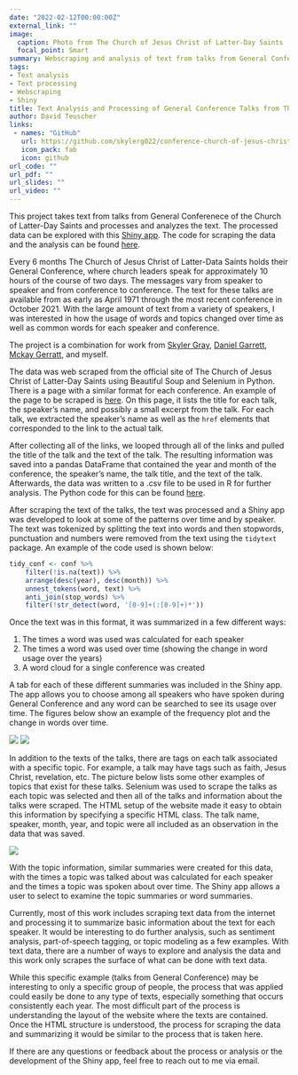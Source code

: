 ```yaml
---
date: "2022-02-12T00:00:00Z"
external_link: ""
image:
  caption: Photo from The Church of Jesus Christ of Latter-Day Saints
  focal_point: Smart
summary: Webscraping and analysis of text from talks from General Conferences of the Church of Jesus Christ of Latter-Day Saints with a Shiny app to explore the talks.
tags:
- Text analysis
- Text processing
- Webscraping
- Shiny
title: Text Analysis and Processing of General Conference Talks from The Church of Jesus Christ of Latter-Day Saints
author: David Teuscher
links: 
 - names: "GitHub"
   url: https://github.com/skylerg022/conference-church-of-jesus-christ
   icon_pack: fab
   icon: github
url_code: ""
url_pdf: ""
url_slides: ""
url_video: ""
---
```


This project takes text from talks from General Conferenece of the Church of Latter-Day Saints and processes and analyzes the text. The processed data can be explored with this [Shiny app](https://david-teuscher.shinyapps.io/conference-analysis-app/). The code for scraping the data and the analysis can be found [here](https://github.com/skylerg022/conference-church-of-jesus-christ). 

Every 6 months The Church of Jesus Christ of Latter-Data Saints holds their General Conference, where church leaders speak for approximately 10 hours of the course of two days. The messages vary from speaker to speaker and from conference to conference. The text for these talks are available from as early as April 1971 through the most recent conference in October 2021. With the large amount of text from a variety of speakers, I was interested in how the usage of words and topics changed over time as well as common words for each speaker and conference. 

The project is a combination for work from [Skyler Gray](https://github.com/skylerg022), [Daniel Garrett](https://github.com/GarrettDaniel), [Mckay Gerratt](https://github.com/germckay), and myself. 

The data was web scraped from the official site of The Church of Jesus Christ of Latter-Day Saints using Beautiful Soup and Selenium in Python. There is a page with a similar format for each conference. An example of the page to be scraped is [here](https://www.churchofjesuschrist.org/study/general-conference/1971/04?lang=eng). On this page, it lists the title for each talk, the speaker's name, and possibly a small excerpt from the talk. For each talk, we extracted the speaker's name as well as the `href` elements that corresponded to the link to the actual talk. 

After collecting all of the links, we looped through all of the links and pulled the title of the talk and the text of the talk. The resulting information was saved into a pandas DataFrame that contained the year and month of the conference, the speaker's name, the talk title, and the text of the talk. Afterwards, the data was written to a .csv file to be used in R for further analysis. The Python code for this can be found [here](https://github.com/skylerg022/conference-church-of-jesus-christ/blob/master/conference_scraper.ipynb). 

After scraping the text of the talks, the text was processed and a Shiny app was developed to look at some of the patterns over time and by speaker. The text was tokenized by splitting the text into words and then stopwords, punctuation and numbers were removed from the text using the `tidytext` package. An example of the code used is shown below: 
```r
tidy_conf <- conf %>%
    filter(!is.na(text)) %>%
    arrange(desc(year), desc(month)) %>%
    unnest_tokens(word, text) %>%
    anti_join(stop_words) %>%
    filter(!str_detect(word, '[0-9]+(:[0-9]+)*'))
```

Once the text was in this format, it was summarized in a few different ways:

1. The times a word was used was calculated for each speaker
2. The times a word was used over time (showing the change in word usage over the years)
3. A word cloud for a single conference was created

A tab for each of these different summaries was included in the Shiny app. The app allows you to choose among all speakers who have spoken during General Conference and any word can be searched to see its usage over time. The figures below show an example of the frequency plot and the change in words over time. 

![](Figures/frequency.jpeg)
![](Figures/word-time.jpeg)

In addition to the texts of the talks, there are tags on each talk associated with a specific topic. For example, a talk may have tags such as faith, Jesus Christ, revelation, etc. The picture below lists some other examples of topics that exist for these talks. Selenium was used to scrape the talks as each topic was selected and then all of the talks and information about the talks were scraped. The HTML setup of the website made it easy to obtain this information by specifying a specific HTML class. The talk name, speaker, month, year, and topic were all included as an observation in the data that was saved. 

![](Figures/topic-example.jpeg)

With the topic information, similar summaries were created for this data, with the times a topic was talked about was calculated for each speaker and the times a topic was spoken about over time. The Shiny app allows a user to select to examine the topic summaries or word summaries. 

Currently, most of this work includes scraping text data from the internet and processing it to summarize basic information about the text for each speaker. It would be interesting to do further analysis, such as sentiment analysis, part-of-speech tagging, or topic modeling as a few examples. With text data, there are a number of ways to explore and analysis the data and this work only scrapes the surface of what can be done with text data. 

While this specific example (talks from General Conference) may be interesting to only a specific group of people, the process that was applied could easily be done to any type of texts, especially something that occurs consistently each year. The most difficult part of the process is understanding the layout of the website where the texts are contained. Once the HTML structure is understood, the process for scraping the data and summarizing it would be similar to the process that is taken here. 

If there are any questions or feedback about the process or analysis or the development of the Shiny app, feel free to reach out to me via email. 
